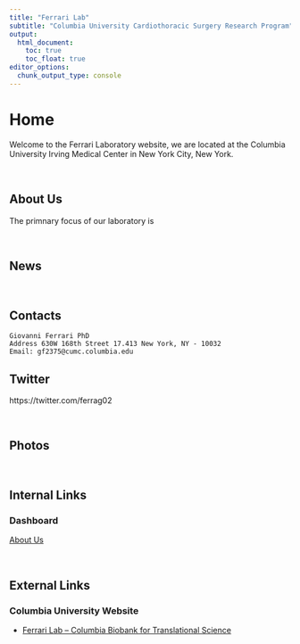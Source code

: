 ```yaml
---
title: "Ferrari Lab"
subtitle: "Columbia University Cardiothoracic Surgery Research Program"
output: 
  html_document:
    toc: true
    toc_float: true
editor_options: 
  chunk_output_type: console
---
```


# Home

Welcome to the Ferrari Laboratory website, we are located at the Columbia University Irving Medical Center in New York City, New York.

\


## About Us

The primnary focus of our laboratory is 

\


## News

\


## Contacts	
	Giovanni Ferrari PhD
	Address 630W 168th Street 17.413 New York, NY - 10032
	Email: gf2375@cumc.columbia.edu
	
## Twitter 
https://twitter.com/ferrag02

\



## Photos 

<center>

</center>

\



## Internal Links

### Dashboard

[About Us](about.html)


\



## External Links

### Columbia University Website

* [Ferrari Lab – Columbia Biobank for Translational Science](https://columbiasurgery.org/research/ferrari-lab)


\



